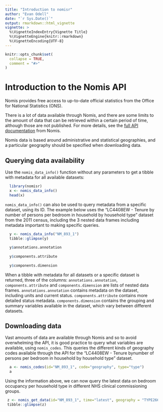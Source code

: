 ```yaml
---
title: "Introduction to nomisr"
author: "Evan Odell"
date: "`r Sys.Date()`"
output: rmarkdown::html_vignette
vignette: >
  %\VignetteIndexEntry{Vignette Title}
  %\VignetteEngine{knitr::rmarkdown}
  %\VignetteEncoding{UTF-8}
---
```


```r
knitr::opts_chunk$set(
  collapse = TRUE,
  comment = "#>"
)
```

# Introduction to the Nomis API

Nomis provides free access to up-to-date official statistics from the Office for National Statistics (ONS).

There is a lot of data available through Nomis, and there are some limits to the amount of data that can be retrieved within a certain period of time, although those are not published. For more details, see the [full API documentation](https://www.nomisweb.co.uk/api/v01/help) from Nomis.

Nomis data is based around administrative and statistical geographies, and a particular geography should be specified when downloading data.


## Querying data availability

Use the `nomis_data_info()` function without any parameters to get a tibble 
with metadata for all available datasets:

```r
  library(nomisr) 
  x <- nomis_data_info()
  head(x)
```


`nomis_data_info()` can also be used to query metadata from a specific dataset, using its ID. The example below uses the "LC4408EW - Tenure by number of persons per bedroom in household by household type" dataset from the 2011 census, including the 3 nested data frames including metadata important to making specific queries.

```r
  y <- nomis_data_info("NM_893_1")
  tibble::glimpse(y)
  
  y$annotations.annotation
  
  y$components.attribute
  
  y$components.dimension
```


When a tibble with metadata for all datasets or a specific dataset is returned, three of the columns: `annotations.annotation`, `components.attribute` and `components.dimension` are lists of nested data frames. `annotations.annotation` contains metadata on the dataset, including units and current status. `components.attribute` contains more detailed status metadata. `components.dimension` contains the grouping and summary variables available in the dataset, which vary between different datasets.

## Downloading data

Vast amounts of data are available through Nomis and so to avoid overwhelming the API, it is good practice to query what variables are available, using `nomis_codes`. This queries the different kinds of geography codes available through the API for the "LC4408EW - Tenure bynumber of persons per bedroom in household by household type" dataset.

```r
  a <- nomis_codes(id="NM_893_1", code="geography", type="type")
  a

```


Using the information above, we can now query the latest data on bedroom occupancy per household type in different NHS clinical commissioning groups.

```r
 z <- nomis_get_data(id="NM_893_1", time="latest", geography = "TYPE266")
 tibble::glimpse(z)
```




